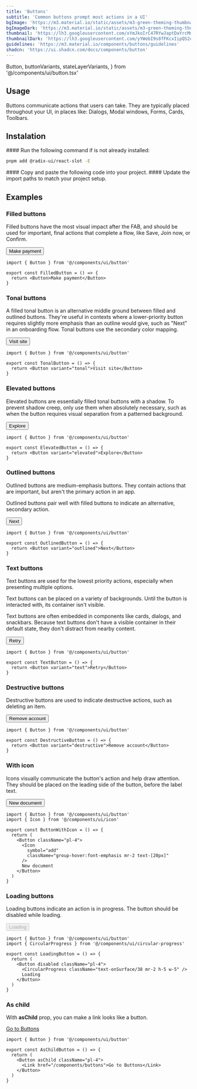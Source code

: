 ```yaml
---
title: 'Buttons'
subtitle: 'Common buttons prompt most actions in a UI'
bgImage: 'https://m3.material.io/static/assets/m3-green-theming-thumbnail.jpg'
bgImageDark: 'https://m3.material.io/static/assets/m3-green-theming-thumbnail-dark.jpg'
thumbnail: 'https://lh3.googleusercontent.com/xYmJkoIrC47RYwJaptDaYrcMmxj6RWn0pvbScYBvf2sClwna4rUK1C1nKcwKgqovljJyKozN0h_5d5WOgp1NEFaFSZAGHajlRdXo88Y3D5bo9XX-OY4=w2400'
thumbnailDark: 'https://lh3.googleusercontent.com/yYWebI9s8fFKcxIipQS2ckwLZSOThvpA7widXxcdTqjNzRV38KkIc8iUD1xMNRIyscOI_Kv1eszK6FiMCWbmtjpS6ZOhgWSe2XUC-rCqTFtwLJRV2OY=w2400'
guidelines: 'https://m3.material.io/components/buttons/guidelines'
shadcn: 'https://ui.shadcn.com/docs/components/button'
---
```


  Button,
  buttonVariants,
  stateLayerVariants,
} from '@/components/ui/button.tsx'

## Usage

Buttons communicate actions that users can take. They are typically placed throughout your UI, in places like: Dialogs, Modal windows, Forms, Cards, Toolbars.

## Instalation

<Steps>

<Step>
#### Run the following command if is not already installed:

```bash
pnpm add @radix-ui/react-slot -E
```

</Step>

<Step>
  #### Copy and paste the following code into your project.
  <ComponentSource name="button" />
</Step>

<Step>
#### Update the import paths to match your project setup.

</Step>

</Steps>

## Examples

### Filled buttons

Filled buttons have the most visual impact after the FAB, and should be used for important, final actions that complete a flow, like Save, Join now, or Confirm.

<ComponentContainer>
<div className='p-6'>
  <Button>Make payment</Button>
</div>

```tsx
import { Button } from '@/components/ui/button'

export const FilledButton = () => {
  return <Button>Make payment</Button>
}
```

</ComponentContainer>

### Tonal buttons

A filled tonal button is an alternative middle ground between filled and outlined buttons. They're useful in contexts where a lower-priority button requires slightly more emphasis than an outline would give, such as "Next" in an onboarding flow. Tonal buttons use the secondary color mapping.

<ComponentContainer>
<div className='p-6'>
  <Button variant='tonal'>Visit site</Button>
</div>

```tsx
import { Button } from '@/components/ui/button'

export const TonalButton = () => {
  return <Button variant="tonal">Visit site</Button>
}
```

</ComponentContainer>

### Elevated buttons

Elevated buttons are essentially filled tonal buttons with a shadow. To prevent shadow creep, only use them when absolutely necessary, such as when the button requires visual separation from a patterned background.

<ComponentContainer>
<div className='p-6'>
  <Button variant='elevated'>Explore</Button>
</div>

```tsx
import { Button } from '@/components/ui/button'

export const ElevatedButton = () => {
  return <Button variant="elevated">Explore</Button>
}
```

</ComponentContainer>

### Outlined buttons

Outlined buttons are medium-emphasis buttons. They contain actions that are important, but aren't the primary action in an app.

Outlined buttons pair well with filled buttons to indicate an alternative, secondary action.

<ComponentContainer>
<div className='p-6'>
  <Button variant='outlined'>Next</Button>
</div>

```tsx
import { Button } from '@/components/ui/button'

export const OutlinedButton = () => {
  return <Button variant="outlined">Next</Button>
}
```

</ComponentContainer>

### Text buttons

Text buttons are used for the lowest priority actions, especially when presenting multiple options.

Text buttons can be placed on a variety of backgrounds. Until the button is interacted with, its container isn't visible.

Text buttons are often embedded in components like cards, dialogs, and snackbars. Because text buttons don't have a visible container in their default state, they don't distract from nearby content.

<ComponentContainer>
<div className='p-6'>
  <Button variant='text'>Retry</Button>
</div>

```tsx
import { Button } from '@/components/ui/button'

export const TextButton = () => {
  return <Button variant="text">Retry</Button>
}
```

</ComponentContainer>

### Destructive buttons

Destructive buttons are used to indicate destructive actions, such as deleting an item.

<ComponentContainer>
<div className='p-6'>
  <Button variant='destructive'>Remove account</Button>
</div>

```tsx
import { Button } from '@/components/ui/button'

export const DestructiveButton = () => {
  return <Button variant="destructive">Remove account</Button>
}
```

</ComponentContainer>

### With icon

Icons visually communicate the button's action and help draw attention. They should be placed on the leading side of the button, before the label text.

<ComponentContainer>
<div className='p-6'>
  <Button className='pl-4'>
    <Icon symbol='add' className="mr-2 text-[20px] group-hover:font-emphasis" />
    New document
  </Button>
</div>

```tsx
import { Button } from '@/components/ui/button'
import { Icon } from '@/components/ui/icon'

export const ButtonWithIcon = () => {
  return (
    <Button className="pl-4">
      <Icon
        symbol="add"
        className="group-hover:font-emphasis mr-2 text-[20px]"
      />
      New document
    </Button>
  )
}
```

</ComponentContainer>

### Loading buttons

Loading buttons indicate an action is in progress. The button should be disabled while loading.

<ComponentContainer>
<div className='p-6'>
  <Button disabled className='pl-4'>
    <CircularProgress className="mr-2 h-5 w-5 text-onSurface/38" />
    Loading
  </Button>
</div>

```tsx
import { Button } from '@/components/ui/button'
import { CircularProgress } from '@/components/ui/circular-progress'

export const LoadingButton = () => {
  return (
    <Button disabled className="pl-4">
      <CircularProgress className="text-onSurface/38 mr-2 h-5 w-5" />
      Loading
    </Button>
  )
}
```

</ComponentContainer>

### As child

With **asChild** prop, you can make a link looks like a button.

<ComponentContainer>
<div className='p-6'>
    <a href='/components/buttons' class={buttonVariants()}>
      Go to Buttons
      <span class={stateLayerVariants()}/>
    </a>
</div>

```tsx
import { Button } from '@/components/ui/button'

export const AsChildButton = () => {
  return (
    <Button asChild className="pl-4">
      <Link href="/components/buttons">Go to Buttons</Link>
    </Button>
  )
}
```

</ComponentContainer>
